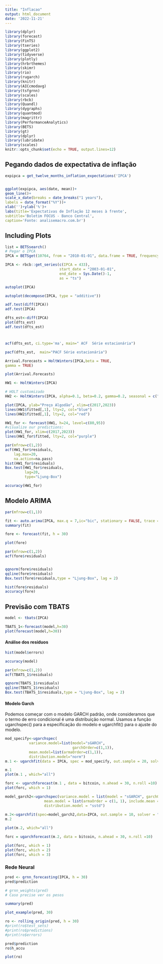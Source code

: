 ```yaml
---
title: "Inflacao"
output: html_document
date: '2022-11-21'
---
```


```r
library(dplyr)
library(forecast)
library(FinTS)
library(tseries)
library(ggplot2)
library(tidyverse)
library(plotly)
library(hrbrthemes)
library(skimr)
library(rio)
library(rugarch)
library(knitr)
library(AICcmodavg)
library(tsfgrnn)
library(scales)
library(rbcb)
library(Quandl)
library(dygraphs)
library(quantmod)
library(magrittr)
library(PerformanceAnalytics)
library(BETS)
library(gt)
library(dplyr)
library(lubridate)
library(scales)
knitr::opts_chunk$set(echo = TRUE, output.lines=12)

```

## Pegando dados de expectativa de inflação

```r

expipca = get_twelve_months_inflation_expectations('IPCA')


ggplot(expipca, aes(date, mean))+
geom_line()+
scale_x_date(breaks = date_breaks("1 years"),
labels = date_format("%Y"))+
xlab('')+ylab('%')+
labs(title='Expectativas de Inflação 12 meses à frente',
subtitle='Boletim FOCUS - Banco Central',
caption='Fonte: analisemacro.com.br')
```

## Including Plots

```r
list = BETSsearch()
# Pegar o IPCA
IPCA = BETSget(10764, from = "2010-01-01", data.frame = TRUE, frequency = NULL)


```
```r
IPCA <- rbcb::get_series(c(IPCA = 433),
                         start_date = "2003-01-01",
                         end_date = Sys.Date()-1,
                         as = "ts")

autoplot(IPCA)
```
```r
autoplot(decompose(IPCA, type = "additive"))
```


```r
adf.test(diff(IPCA))
adf.test(IPCA)
```


```r
dfts_est<-diff(IPCA)
plot(dfts_est)
adf.test(dfts_est)
```

#

```r
acf(dfts_est, ci.type='ma', main=" ACF  Série estacionária")

pacf(dfts_est,  main="PACF Série estacionária")

```

```r
Arrival.Forecasts = HoltWinters(IPCA,beta = TRUE, 
gamma = TRUE)

plot(Arrival.Forecasts)
```


```r
HW1 <- HoltWinters(IPCA)

# HOLT customizado
HW2 <- HoltWinters(IPCA, alpha=0.1, beta=0.2, gamma=0.2, seasonal = c("additive"))

plot(IPCA, ylab="Preço Algodão", xlim=c(2017,2023))
lines(HW1$fitted[,1], lty=2, col="blue")
lines(HW2$fitted[,1], lty=2, col="red")


```
```r
HW1_for <- forecast(HW1, h=24, level=c(80,95))
#visualize our predictions:
plot(HW1_for, xlim=c(2017,2023))
lines(HW1_for$fitted, lty=2, col="purple")
```

```r
par(mfrow=c(1,2))
acf(HW1_for$residuals, 
    lag.max=20, 
    na.action=na.pass)
hist(HW1_for$residuals)
Box.test(HW1_for$residuals, 
         lag=20, 
         type="Ljung-Box")


```


```r

accuracy(HW1_for)
```

## Modelo ARIMA 


```r
par(mfrow=c(1,1))

fit <- auto.arima(IPCA, max.q = 7,ic="bic", stationary = FALSE, trace = TRUE)
summary(fit)

fore <- forecast(fit, h = 30)

plot(fore)


```
```r

par(mfrow=c(1,2))
acf(fore$residuals)


qqnorm(fore$residuals)
qqline(fore$residuals)
Box.test(fore$residuals,type = "Ljung-Box", lag = 2)

hist(fore$residuals)
accuracy(fore)

```

## Previsão com TBATS

```r
model <- tbats(IPCA)

TBATS_1<-forecast(model,h=30)
plot(forecast(model,h=30))
```


#### Análise dos resíduos

```r
hist(model$errors)
```

```r
accuracy(model)
```


```r
par(mfrow=c(1,2))
acf(TBATS_1$residuals)

qqnorm(TBATS_1$residuals)
qqline(TBATS_1$residuals)
Box.test(TBATS_1$residuals,type = "Ljung-Box", lag = 2)

```

#### Modelo Garch

Podemos começar com o modelo GARCH padrão, onde consideramos que o termo de erro condicional é uma distribuição normal. Usamos a função ugarchspec() para a especificação do modelo e ugarchfit() para o ajuste do modelo.

```r

mod_specify<-ugarchspec(
           variance.model=list(model="sGARCH",
                               garchOrder=c(1,1)),
           mean.model=list(armaOrder=c(1,1)), 
           distribution.model="norm")
m.1 <- ugarchfit(data = IPCA, spec = mod_specify, out.sample = 20, solver = 'hybrid')


```

```r
m.1
plot(m.1 , which="all")
```


```r


forc <- ugarchforecast(m.1 , data = bitcoin, n.ahead = 30, n.roll =10)
plot(forc, which = 1)
```

```r
model_garch2<-ugarchspec(variance.model = list(model = "sGARCH", garchOrder = c(2, 1)), 
                  mean.model = list(armaOrder = c(1, 1), include.mean = TRUE), 
                  distribution.model = "sstd")
                  
m.2<-ugarchfit(spec=model_garch2,data=IPCA, out.sample = 10, solver = "hybrid")
m.2

```

```r
plot(m.2, which="all")
```

```r
forc = ugarchforecast(m.2, data = bitcoin, n.ahead = 30, n.roll =10)
```

```r
plot(forc, which = 1)
plot(forc, which = 2)
plot(forc, which = 3)
```


### Rede Neural

```r

pred <- grnn_forecasting(IPCA, h = 30)
pred$prediction

```

```r
# grnn_weights(pred)
# Caso precise ver os pesos
```

```r
summary(pred)
```
```r
plot_example(pred, 30)
```


```r
ro <- rolling_origin(pred, h = 30)
#print(ro$test_sets)
#print(ro$predictions)
#print(ro$errors)
```


```r
pred$prediction
ro$h_accu
```

```r
plot(ro)
```